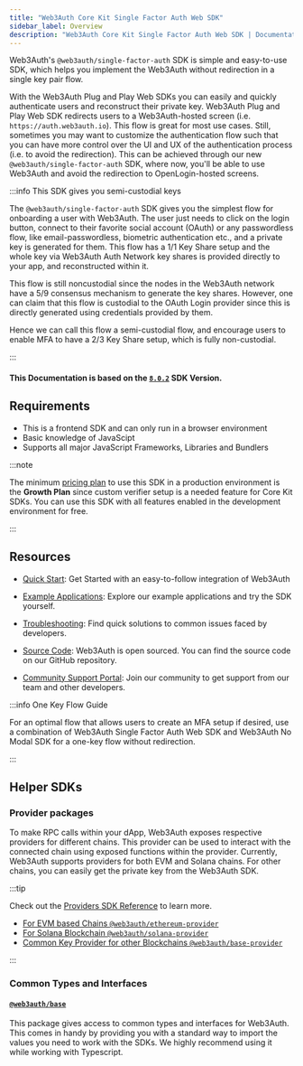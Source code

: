 ```yaml
---
title: "Web3Auth Core Kit Single Factor Auth Web SDK"
sidebar_label: Overview
description: "Web3Auth Core Kit Single Factor Auth Web SDK | Documentation - Web3Auth"
---
```


Web3Auth's `@web3auth/single-factor-auth` SDK is simple and easy-to-use SDK, which helps you
implement the Web3Auth without redirection in a single key pair flow.

With the Web3Auth Plug and Play Web SDKs you can easily and quickly authenticate users and
reconstruct their private key. Web3Auth Plug and Play Web SDK redirects users to a Web3Auth-hosted
screen (i.e. `https://auth.web3auth.io`). This flow is great for most use cases. Still, sometimes
you may want to customize the authentication flow such that you can have more control over the UI
and UX of the authentication process (i.e. to avoid the redirection). This can be achieved through
our new `@web3auth/single-factor-auth` SDK, where now, you'll be able to use Web3Auth and avoid the
redirection to OpenLogin-hosted screens.

:::info This SDK gives you semi-custodial keys

The `@web3auth/single-factor-auth` SDK gives you the simplest flow for onboarding a user with
Web3Auth. The user just needs to click on the login button, connect to their favorite social account
(OAuth) or any passwordless flow, like email-passwordless, biometric authentication etc., and a
private key is generated for them. This flow has a 1/1 Key Share setup and the whole key via
Web3Auth Auth Network key shares is provided directly to your app, and reconstructed within it.

This flow is still noncustodial since the nodes in the Web3Auth network have a 5/9 consensus
mechanism to generate the key shares. However, one can claim that this flow is custodial to the
OAuth Login provider since this is directly generated using credentials provided by them.

Hence we can call this flow a semi-custodial flow, and encourage users to enable MFA to have a 2/3
Key Share setup, which is fully non-custodial.

:::

#### This Documentation is based on the [`8.0.2`](https://github.com/Web3Auth/single-factor-auth-web/releases/tag/8.0.2) SDK Version.

## Requirements

- This is a frontend SDK and can only run in a browser environment
- Basic knowledge of JavaScipt
- Supports all major JavaScript Frameworks, Libraries and Bundlers

:::note

The minimum [pricing plan](https://web3auth.io/pricing.html) to use this SDK in a production
environment is the **Growth Plan** since custom verifier setup is a needed feature for Core Kit
SDKs. You can use this SDK with all features enabled in the development environment for free.

:::

## Resources

- [Quick Start](/quick-start?product=CORE_KIT&sdk=SFA_WEB&framework=REACT&stepIndex=0): Get Started
  with an easy-to-follow integration of Web3Auth

- [Example Applications](/examples?product=Core+Kit&sdk=Single+Factor+Auth+Web+SDK): Explore our
  example applications and try the SDK yourself.

- [Troubleshooting](/troubleshooting): Find quick solutions to common issues faced by developers.

- [Source Code](https://github.com/Web3Auth/single-factor-auth-web/): Web3Auth is open sourced. You
  can find the source code on our GitHub repository.

- [Community Support Portal](https://web3auth.io/community/c/help-core-kit/core-kit-sfa-web/22):
  Join our community to get support from our team and other developers.

:::info One Key Flow Guide

For an optimal flow that allows users to create an MFA setup if desired, use a combination of
Web3Auth Single Factor Auth Web SDK and Web3Auth No Modal SDK for a one-key flow without
redirection.

:::

## Helper SDKs

### Provider packages

To make RPC calls within your dApp, Web3Auth exposes respective providers for different chains. This
provider can be used to interact with the connected chain using exposed functions within the
provider. Currently, Web3Auth supports providers for both EVM and Solana chains. For other chains,
you can easily get the private key from the Web3Auth SDK.

:::tip

Check out the [Providers SDK Reference](/sdk/providers) to learn more.

- [For EVM based Chains `@web3auth/ethereum-provider`](/sdk/providers/evm)
- [For Solana Blockchain `@web3auth/solana-provider`](/sdk/providers/solana)
- [Common Key Provider for other Blockchains `@web3auth/base-provider`](/sdk/providers/common)

:::

### Common Types and Interfaces

#### [`@web3auth/base`](https://npmjs.com/package/@web3auth/base)

This package gives access to common types and interfaces for Web3Auth. This comes in handy by
providing you with a standard way to import the values you need to work with the SDKs. We highly
recommend using it while working with Typescript.

